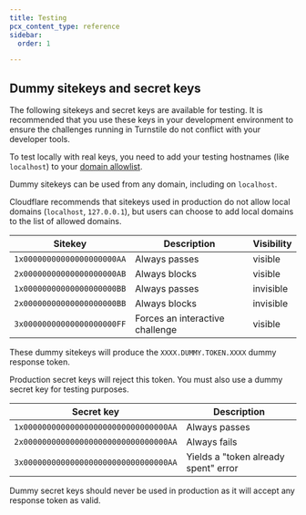 ```yaml
---
title: Testing
pcx_content_type: reference
sidebar:
  order: 1

---
```



## Dummy sitekeys and secret keys

The following <GlossaryTooltip term="sitekey">sitekeys</GlossaryTooltip> and <GlossaryTooltip term="secret key">secret keys</GlossaryTooltip> are available for testing. It is recommended that you use these keys in your development environment to ensure the challenges running in Turnstile do not conflict with your developer tools.

To test locally with real keys, you need to add your testing hostnames (like `localhost`) to your [domain allowlist](/turnstile/concepts/domain-management/).

Dummy sitekeys can be used from any domain, including on `localhost`.

Cloudflare recommends that sitekeys used in production do not allow local domains (`localhost`, `127.0.0.1`), but users can choose to add local domains to the list of allowed domains.

| Sitekey                    | Description                     | Visibility |
| -------------------------- | ------------------------------- | ---------- |
| `1x00000000000000000000AA` | Always passes                   | visible    |
| `2x00000000000000000000AB` | Always blocks                   | visible    |
| `1x00000000000000000000BB` | Always passes                   | invisible  |
| `2x00000000000000000000BB` | Always blocks                   | invisible  |
| `3x00000000000000000000FF` | Forces an interactive challenge | visible    |

These dummy sitekeys will produce the `XXXX.DUMMY.TOKEN.XXXX` dummy response token.

Production secret keys will reject this token. You must also use a dummy secret key for testing purposes.

| Secret key                            | Description                          |
| ------------------------------------- | ------------------------------------ |
| `1x0000000000000000000000000000000AA` | Always passes                        |
| `2x0000000000000000000000000000000AA` | Always fails                         |
| `3x0000000000000000000000000000000AA` | Yields a "token already spent" error |

Dummy secret keys should never be used in production as it will accept any response token as valid.
